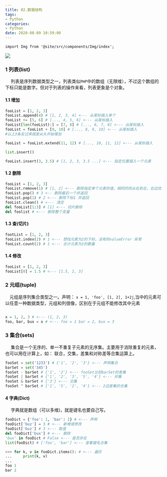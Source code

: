 ```yaml
---
title: 02.数据结构
tags:
- Python
categories:
- Python
date: 2020-08-09 10:59:00
---
```

```mdx-code-block
import Img from '@site/src/components/Img/index';
```

<Img src="storage:///images/0_12tS3uGG7IBM6LIH.png" align="center" />

### 1 列表(list)

&emsp; 列表是序列数据类型之一，列表类似`PHP`中的数组（无限维），不过这个数组的下标只能是数字。但对于列表的操作来看，列表更象是个对象。
#### 1.1 增加
``` python
fooList = [1, 2, 3]
fooList.append(4) # [1, 2, 3, 4] <--- 从尾标插入单个
fooList += [5, 6] # [..., 4, 5, 6] <--- 从尾标插入
fooList[len(fooList):] = [7, 8] # [..., 6, 7, 8] <--- 从尾标插入
fooList = fooList + [9, 10] # [..., 8, 9, 10] <--- 从尾标插入
#以上3条反过来就是从头开始增加

fooList = fooList.extend(11, 12) # [..., 10, 11, 12] <--- 从尾标插入

list.insert()

fooList.insert(3, 3.5) # [1, 2, 3, 3.5 ...] <--- 指定位置插入一个元素 
```
<!--more-->
#### 1.2 删除
``` python
fooList = [1, 2, 3]
fooList.remove(1) # [1, 2] <--- 删除指定单个元素的值，相同的则从右到左，右边优先,没有则抛出异常
fooList.pop() # 3 <-- 删除最后一个并返回
fooList.pop(1) # 2 <--- 删除下标1 并返回
fooList.clean() # <--- 清空
del fooList[1:3] # [1] <--- 切片删除 
del foolist # <--- 删除整个变量
```
#### 1.3 查(切片)
``` python
footList = [1, 2, 3]
fooList.index(2) # 1 <--- 想找元素为2的下标，没有则valueError 异常
fooList.count(2) # 1 <--- 合计元素为2的数量
```

#### 1.4 修改
``` python
fooList = [1, 2, 3]
fooList[0] = 1.5 # <--- [1.5, 2, 3]
```

### 2 元组(tuple)

&emsp;元组是序列集合类型之一。声明： `x = 1, 'foo', [1, 2], 1+2j`,当中的元素可以任意一种数据类型，元组和列很像，区别在于元组不能修改其中元素
``` python

x = 1, 2, 3 # <--- (1, 2, 3)
foo, bar, bux = x # <--- foo = 1 bar = 2, bux = 3
```

### 3 集合(sets)

&emsp; 集合是一个无序的、单一不重复子元素的无序集。主要用于消除重复的元素，也可以用在计算上，如： 联合，交集，差集和对称差等合集运算上。
``` python
fooSet = set('1233') # {'1', '2', '3'} <--- 声明集合
barSet = set('345')
fooSet - barSet # {'1', '2'} <--- fooSet比较barSet的差集
fooSet | barSet # {'1', '2', '3', '5', '4'} <--- 并集
fooSet & barSet # {'3'} <--- 交集
fooSet ^ barSet # {'1', '5', '2', '4'} <--- 2边差集的合集
```

#### 4 字典(Dict)

&emsp; 字典就是数组（可以多维)，就是键名也要自己写。

``` python
fooDict = {'foo': 1, 'bar': 2} # <--- 声明
fooDict['buz'] = 3 # <--- 新增或修改
fooDict['buz'] # 3 <--- 取值
del fooDict['bux'] # <--- 删除
'bux' in fooDict # False <--- 是否存在
list(fooDict) # ['foo', 'bar'] <--- 查看键名合集

>>> for k, v in fooDict.items(): # <--- 遍历 
...     print(k, v)
... 
foo 1
bar 2

```